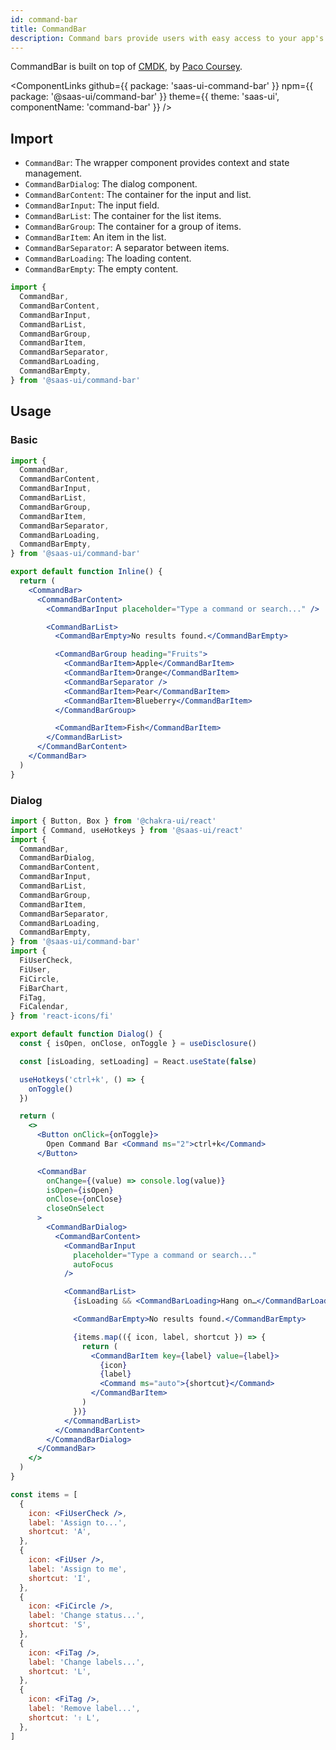 ```yaml
---
id: command-bar
title: CommandBar
description: Command bars provide users with easy access to your app's most common tasks.
---
```


CommandBar is built on top of [CMDK](https://cmdk.paco.me/), by [Paco Coursey](https://twitter.com/pacocoursey).

<ComponentLinks
  github={{ package: 'saas-ui-command-bar' }}
  npm={{ package: '@saas-ui/command-bar' }}
  theme={{ theme: 'saas-ui', componentName: 'command-bar' }}
/>

## Import

- `CommandBar`: The wrapper component provides context and state management.
- `CommandBarDialog`: The dialog component.
- `CommandBarContent`: The container for the input and list.
- `CommandBarInput`: The input field.
- `CommandBarList`: The container for the list items.
- `CommandBarGroup`: The container for a group of items.
- `CommandBarItem`: An item in the list.
- `CommandBarSeparator`: A separator between items.
- `CommandBarLoading`: The loading content.
- `CommandBarEmpty`: The empty content.

```ts
import {
  CommandBar,
  CommandBarContent,
  CommandBarInput,
  CommandBarList,
  CommandBarGroup,
  CommandBarItem,
  CommandBarSeparator,
  CommandBarLoading,
  CommandBarEmpty,
} from '@saas-ui/command-bar'
```

## Usage

### Basic

```jsx height=400px
import {
  CommandBar,
  CommandBarContent,
  CommandBarInput,
  CommandBarList,
  CommandBarGroup,
  CommandBarItem,
  CommandBarSeparator,
  CommandBarLoading,
  CommandBarEmpty,
} from '@saas-ui/command-bar'

export default function Inline() {
  return (
    <CommandBar>
      <CommandBarContent>
        <CommandBarInput placeholder="Type a command or search..." />

        <CommandBarList>
          <CommandBarEmpty>No results found.</CommandBarEmpty>

          <CommandBarGroup heading="Fruits">
            <CommandBarItem>Apple</CommandBarItem>
            <CommandBarItem>Orange</CommandBarItem>
            <CommandBarSeparator />
            <CommandBarItem>Pear</CommandBarItem>
            <CommandBarItem>Blueberry</CommandBarItem>
          </CommandBarGroup>

          <CommandBarItem>Fish</CommandBarItem>
        </CommandBarList>
      </CommandBarContent>
    </CommandBar>
  )
}
```

### Dialog

```jsx height=500px
import { Button, Box } from '@chakra-ui/react'
import { Command, useHotkeys } from '@saas-ui/react'
import {
  CommandBar,
  CommandBarDialog,
  CommandBarContent,
  CommandBarInput,
  CommandBarList,
  CommandBarGroup,
  CommandBarItem,
  CommandBarSeparator,
  CommandBarLoading,
  CommandBarEmpty,
} from '@saas-ui/command-bar'
import {
  FiUserCheck,
  FiUser,
  FiCircle,
  FiBarChart,
  FiTag,
  FiCalendar,
} from 'react-icons/fi'

export default function Dialog() {
  const { isOpen, onClose, onToggle } = useDisclosure()

  const [isLoading, setLoading] = React.useState(false)

  useHotkeys('ctrl+k', () => {
    onToggle()
  })

  return (
    <>
      <Button onClick={onToggle}>
        Open Command Bar <Command ms="2">ctrl+k</Command>
      </Button>

      <CommandBar
        onChange={(value) => console.log(value)}
        isOpen={isOpen}
        onClose={onClose}
        closeOnSelect
      >
        <CommandBarDialog>
          <CommandBarContent>
            <CommandBarInput
              placeholder="Type a command or search..."
              autoFocus
            />

            <CommandBarList>
              {isLoading && <CommandBarLoading>Hang on…</CommandBarLoading>}

              <CommandBarEmpty>No results found.</CommandBarEmpty>

              {items.map(({ icon, label, shortcut }) => {
                return (
                  <CommandBarItem key={label} value={label}>
                    {icon}
                    {label}
                    <Command ms="auto">{shortcut}</Command>
                  </CommandBarItem>
                )
              })}
            </CommandBarList>
          </CommandBarContent>
        </CommandBarDialog>
      </CommandBar>
    </>
  )
}

const items = [
  {
    icon: <FiUserCheck />,
    label: 'Assign to...',
    shortcut: 'A',
  },
  {
    icon: <FiUser />,
    label: 'Assign to me',
    shortcut: 'I',
  },
  {
    icon: <FiCircle />,
    label: 'Change status...',
    shortcut: 'S',
  },
  {
    icon: <FiTag />,
    label: 'Change labels...',
    shortcut: 'L',
  },
  {
    icon: <FiTag />,
    label: 'Remove label...',
    shortcut: '⇧ L',
  },
]
```
